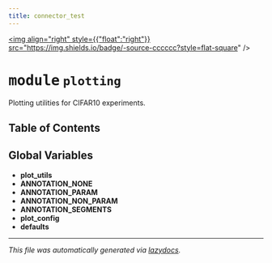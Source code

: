 ```yaml
---
title: connector_test
---
```


<a href="https://github.com/drothermel/%24%7BREPO%7D/blob/main/src/connector_test/plotting.py"><img align="right" style={{"float":"right"}} src="https://img.shields.io/badge/-source-cccccc?style=flat-square" /></a>

# <kbd>module</kbd> `plotting`
Plotting utilities for CIFAR10 experiments.


## Table of Contents



**Global Variables**
---------------
- **plot_utils**
- **ANNOTATION_NONE**
- **ANNOTATION_PARAM**
- **ANNOTATION_NON_PARAM**
- **ANNOTATION_SEGMENTS**
- **plot_config**
- **defaults**




---

_This file was automatically generated via [lazydocs](https://github.com/ml-tooling/lazydocs)._
